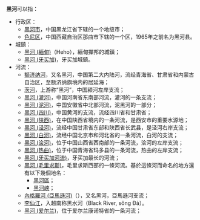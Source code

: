 '''黑河'''可以指：
* 行政区：
** [[黑河市|黑河市]]，中国黑龙江省下辖的一个地级市；
** [[色尼区|色尼区]]，中国西藏自治区那曲市下辖的一个区，1965年之前名为黑河县。
* 城鎮：
** [[黑河_(緬甸)|黑河 (緬甸)]]（Heho），緬甸撣邦的城鎮；
** [[黑河_(牙买加)|黑河 (牙买加)]]，牙买加城鎮。
* 河流：
** [[额济纳河|额济纳河]]，又名黑河，中国第二大内陆河，流经青海省、甘肃省和内蒙古自治区，至额济纳旗境内的居延海；
** [[茨河|茨河]]，上游称“黑河”，中国颍河左岸支流；
** [[黑河_(灌河)|黑河 (灌河)]]，中国河南省东南部河流，灌河的一条支流；
** [[黑河_(泥河)|黑河 (泥河)]]，中国安徽省中北部河流，泥黑河的一部分；
** [[黑河_(四川)|黑河 (四川)]]，中国黄河的支流，流经四川省和甘肃省；
** [[黑河_(陕西)|黑河 (陕西)]]，在中国陕西省境内的一条河流，是西安市的重要水源地；
** [[黑河_(泾河)|黑河 (泾河)]]，流经中国甘肃省东部和陕西省长武县，是泾河右岸支流；
** [[黑河_(白河)|黑河 (白河)]]，流经中国北京市和河北省的一条河流，白河的支流；
** [[黑河_(浍河)|黑河 (浍河)]]，位于中国山西省西南部的一条河流，浍河的左岸支流；
** [[黑河_(热曲)|黑河 (热曲)]]，位于中国青海省玛多县的一条河流，热曲的左岸支流；
** [[黑河_(牙买加河流)|黑河 (牙买加河流)]]，牙买加最长的河流；
** [[黑河_(毛里求斯)|黑河 (毛里求斯)]]，毛里求斯西部的一條河流。基於這條河而命名的地方還有以下幾個地名：
*** [[黑河區|黑河區]]；
*** [[黑河峽|黑河峽]]；
** [[內格羅河_(亞馬遜河)|內格羅河 (亞馬遜河)]]（{{lang|es|Río Negro}}），又名黑河，亞馬遜河支流；
** [[李仙江|李仙江]]，入越南称黑水河（Black River, sông Đà）。
** [[黑河_(爱尔兰)|黑河 (爱尔兰)]]，位于爱尔兰康诺特省的一条河流；

{{disambig|H|cat=二字地名消歧義}}